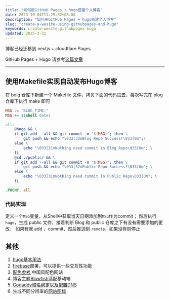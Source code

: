 ```yaml
---
title: "如何用GitHub Pages + hugo搭建个人博客"
date: 2023-10-04T11:29:32+08:00
description: "如何用GitHub Pages + hugo搭建个人博客"
slug: "create-a-wesite-using-githubpages-and-hugo"
keywords: create-wesite-githubpages-hugo
updated: 2025-3-31
---
```



博客已经迁移到 nextjs + cloudflare Pages

GitHub Pages + Hugo 请参考[这篇文章](https://miawithcode.com/blog/how-to-build-a-personal-blog-using-github-pages-and-hugo)

---
## 使用Makefile实现自动发布Hugo博客

在 bolg 仓库下新建一个 Makefile 文件，拷贝下面的代码进去，每次写完在 blog 仓库下执行 make 即可

```makefile
MSG := "BLOG_TIME:"
MSG += $(shell date)

all:
	@hugo && \
	if git add --all && git commit -m "$(MSG)"; then \
		git push && echo "\033[32mBlog Repo Success!\033[0m";\
	else \
		echo "\033[31mNothing need commit in Blog Repo\033[0m"; \
	fi
	@cd ./public/ && \
	if git add --all && git commit -m "$(MSG)"; then \
		git push && echo "\033[32mPublic Repo Success!\033[0m"; \
	else \
		echo "\033[31mNothing need commit in Public Repo\033[0m"; \
	fi

.PHONY: all
```
### 代码实现
定义一个`MSG`变量，从Shell中获取当天日期添加到`MSG`作为commit；
然后执行`hugo`，生成 public 文件，接着判断 Blog 和 public 仓库之下有没有需要添加的更改，
如果有就 add 、commit、然后推送到 `remote`，如果没有则停止

## 其他

1. [hugo基本用法](https://www.cnblogs.com/chenxuhua/p/hugo-blog-chinese-user-guide.html)
2. [firebase](https://n9o.xyz/posts/202310-blowfish-tutorial/#firebase-hosting-mergeyml)部署，可以提供一些交互性功能
3. [配色参考](http://zhongguose.com/#anyuzi),中国风配色网站
4. 博客主题[Blowfish](https://blowfish.page/)适配移动端
5. [Godaddy域名绑定以及配置DNS](https://io-oi.me/tech/custom-domains-on-github-pages/)
6. 生成不同分辨率的[网站图标](https://ibrights.github.io/post/blog20210527/)
